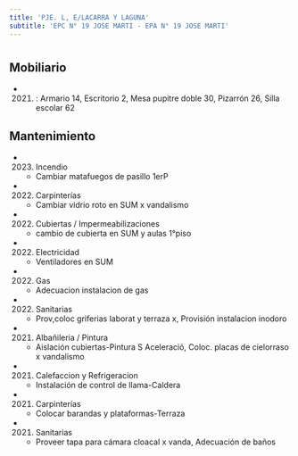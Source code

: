 ```yaml
---
title: 'PJE. L, E/LACARRA Y LAGUNA'
subtitle: 'EPC N° 19 JOSE MARTI - EPA N° 19 JOSE MARTI'
---
```


#


## Mobiliario

*  (2021) : Armario 14, Escritorio 2, Mesa pupitre doble 30, Pizarrón 26, Silla escolar 62 





## Mantenimiento

*  (2023) Incendio 
    + Cambiar matafuegos de pasillo 1erP

*  (2022) Carpinterías 
    + Cambiar vidrio roto en SUM x vandalismo

*  (2022) Cubiertas / Impermeabilizaciones 
    + cambio de cubierta en SUM y aulas 1°piso

*  (2022) Electricidad 
    + Ventiladores en SUM

*  (2022) Gas 
    + Adecuacion instalacion de gas

*  (2022) Sanitarias 
    + Prov,coloc griferias laborat y terraza x, Provisión instalacion inodoro

*  (2021) Albañileria / Pintura 
    + Aislación cubiertas-Pintura S Aceleració, Coloc. placas de cielorraso x vandalismo

*  (2021) Calefaccion y Refrigeracion 
    + Instalación de control de llama-Caldera

*  (2021) Carpinterías 
    + Colocar barandas y plataformas-Terraza

*  (2021) Sanitarias 
    + Proveer tapa para cámara cloacal x vanda, Adecuación de baños



